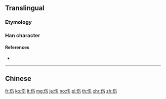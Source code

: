 {{character info/new}}
{{also|傷}}
==Translingual==

===Etymology===
{{Han simp|傷|f=昜|t=力}}

===Han character===
{{Han char|rn=9|rad=人|as=04|sn=6|four=|canj=OOKS|ids=⿺仂𠂉}}

====References====
* {{Han ref|kx=0096.121|hdz=10124.010|uh=4F24|ud=20260}}

----

==Chinese==
{{zh-see|傷}}

[[fr:伤]]
[[ko:伤]]
[[lt:伤]]
[[mg:伤]]
[[ja:伤]]
[[no:伤]]
[[pl:伤]]
[[th:伤]]
[[chr:伤]]
[[zh:伤]]